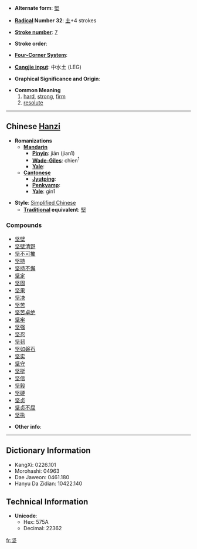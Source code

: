 * '''Alternate form''': [[堅]]

* '''[[Wiktionary:Chinese radical index| Radical]] Number 32''': [[Wiktionary:Chinese radical index 土|土]]+4 strokes

* '''[[Wiktionary:Chinese total strokes index|Stroke number]]''': [[Wiktionary:Chinese total strokes index 7|7]]

* '''Stroke order''': 

* '''[[Wiktionary:Chinese four corner index|Four-Corner System]]''': 

* '''[[Wiktionary:Chinese Cangjie index|Cangjie input]]''': 中水土 (LEG)

* '''Graphical Significance and Origin''': 

* '''Common Meaning'''
*# [[hard]], [[strong]], [[firm]]
*# [[resolute]]


----

== Chinese [[Hanzi]] ==

* '''Romanizations'''
** '''[[Mandarin]]'''
*** '''[[Pinyin]]''': jiān (jian1)
*** '''[[Wade-Giles]]''': chien<sup>1</sup>
*** '''[[Yale]]''': 
** '''[[Cantonese]]'''
*** '''[[Jyutping]]''':
*** '''[[Penkyamp]]''': 
*** '''[[Yale]]''': gin1

* '''Style''': [[Simplified Chinese]] 
** '''[[Traditional Chinese|Traditional]] equivalent''': [[堅]]

===Compounds===
*[[坚壁]]
*[[坚壁清野]]
*[[坚不可摧]]
*[[坚持]]
*[[坚持不懈]]
*[[坚定]]
*[[坚固]]
*[[坚果]]
*[[坚决]]
*[[坚苦]]
*[[坚苦卓绝]]
*[[坚牢]]
*[[坚强]]
*[[坚忍]]
*[[坚韧]]
*[[坚如磐石]]
*[[坚实]]
*[[坚守]]
*[[坚挺]]
*[[坚信]]
*[[坚毅]]
*[[坚硬]]
*[[坚贞]]
*[[坚贞不屈]]
*[[坚执]]

* '''Other info''': 

----

== Dictionary Information ==

* KangXi: 0226.101
* Morohashi: 04963
* Dae Jaweon: 0461.180
* Hanyu Da Zidian: 10422.140

== Technical Information ==

* '''Unicode''':
** Hex: 575A
** Decimal: 22362

[[fr:坚]]